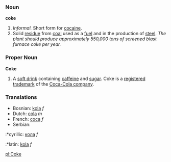 ===Noun===

'''coke'''
# ''Informal.'' Short form for [[cocaine]].
# Solid [[residue]] from [[coal]] used as a [[fuel]] and in the production of [[steel]].  ''The plant should produce approximately 550,000 tons of screened blast furnace coke per year.''


===Proper Noun===

'''Coke'''

# A [[soft drink]] containing [[caffeine]] and [[sugar]]. Coke is a [[registered trademark]] of the [[Coca-Cola company]].

===Translations===
*Bosnian: [[kola]] ''f''
*Dutch: [[cola]] ''m''
*French: [[coca]] ''f''
*Serbian:
:*cyrillic: [[кола]] ''f''
:*latin: [[kola]] ''f''

[[pl:Coke]]